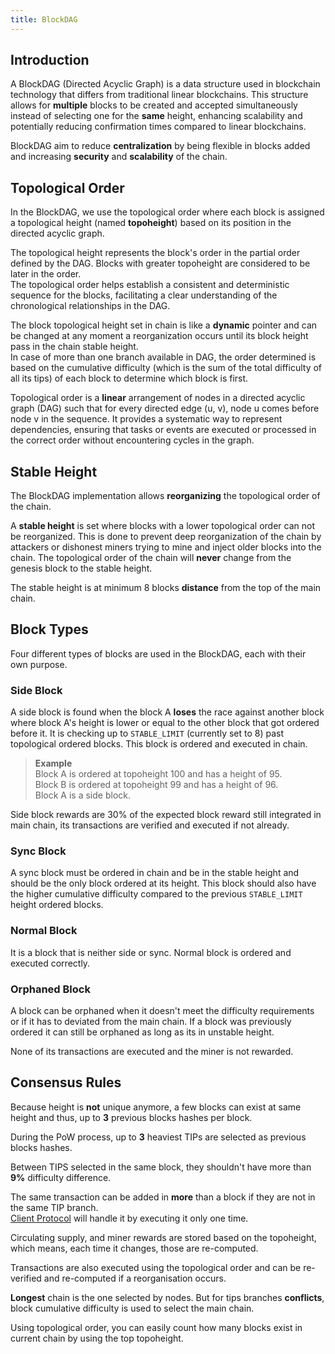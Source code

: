 ```yaml
---
title: BlockDAG
---
```


## Introduction

A BlockDAG (Directed Acyclic Graph) is a data structure used in blockchain technology that differs from traditional linear blockchains.
This structure allows for **multiple** blocks to be created and accepted simultaneously instead of selecting one for the **same** height,
enhancing scalability and potentially reducing confirmation times compared to linear blockchains.

BlockDAG aim to reduce **centralization** by being flexible in blocks added and increasing **security** and **scalability** of the chain.

## Topological Order

In the BlockDAG, we use the topological order where each block is assigned a topological height (named **topoheight**) based on its position in the directed acyclic graph.

The topological height represents the block's order in the partial order defined by the DAG.
Blocks with greater topoheight are considered to be later in the order.<br/>
The topological order helps establish a consistent and deterministic sequence for the blocks,
facilitating a clear understanding of the chronological relationships in the DAG.

The block topological height set in chain is like a **dynamic** pointer and can be changed at any moment a reorganization occurs until its block height pass in the chain stable height.<br/>
In case of more than one branch available in DAG, the order determined is based on the cumulative difficulty (which is the sum of the total difficulty of all its tips) of each block to determine which block is first.

Topological order is a **linear** arrangement of nodes in a directed acyclic graph (DAG) such that for every directed edge (u, v), node u comes before node v in the sequence.
It provides a systematic way to represent dependencies, ensuring that tasks or events are executed or processed in the correct order without encountering cycles in the graph.

## Stable Height

The BlockDAG implementation allows **reorganizing** the topological order of the chain.

A **stable height** is set where blocks with a lower topological order can not be reorganized.
This is done to prevent deep reorganization of the chain by attackers or dishonest miners trying to mine and inject older blocks into the chain.
The topological order of the chain will **never** change from the genesis block to the stable height.

The stable height is at minimum 8 blocks **distance** from the top of the main chain.

## Block Types

Four different types of blocks are used in the BlockDAG, each with their own purpose.

### Side Block

A side block is found when the block A **loses** the race against another block where block A's height is lower or equal to the other block that got ordered before it.
It is checking up to `STABLE_LIMIT` (currently set to 8) past topological ordered blocks.
This block is ordered and executed in chain.

>**Example**<br/>
>Block A is ordered at topoheight 100 and has a height of 95.<br/>
>Block B is ordered at topoheight 99 and has a height of 96.<br/>
>Block A is a side block.

Side block rewards are 30% of the expected block reward still integrated in main chain, its transactions are verified and executed if not already.

### Sync Block

A sync block must be ordered in chain and be in the stable height and should be the only block ordered at its height.
This block should also have the higher cumulative difficulty compared to the previous `STABLE_LIMIT` height ordered blocks.

### Normal Block

It is a block that is neither side or sync.
Normal block is ordered and executed correctly.

### Orphaned Block

A block can be orphaned when it doesn't meet the difficulty requirements or if it has to deviated from the main chain.
If a block was previously ordered it can still be orphaned as long as its in unstable height.

None of its transactions are executed and the miner is not rewarded.

## Consensus Rules

Because height is **not** unique anymore, a few blocks can exist at same height and thus, up to **3** previous blocks hashes per block.

During the PoW process, up to **3** heaviest TIPs are selected as previous blocks hashes.

Between TIPS selected in the same block, they shouldn't have more than **9%** difficulty difference.

The same transaction can be added in **more** than a block if they are not in the same TIP branch.<br/>
[Client Protocol](/features/client-protocol) will handle it by executing it only one time.

Circulating supply, and miner rewards are stored based on the topoheight, which means, each time it changes, those are re-computed.

Transactions are also executed using the topological order and can be re-verified and re-computed if a reorganisation occurs.

**Longest** chain is the one selected by nodes. But for tips branches **conflicts**, block cumulative difficulty is used to select the main chain.

Using topological order, you can easily count how many blocks exist in current chain by using the top topoheight.
